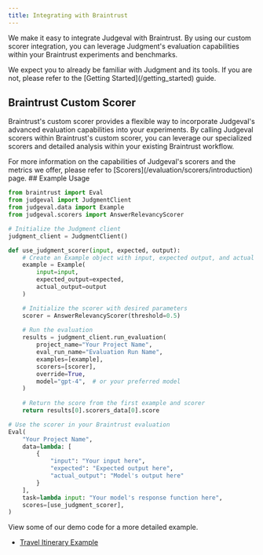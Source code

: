 ---
title: Integrating with Braintrust
---
We make it easy to integrate Judgeval with Braintrust. 
By using our custom scorer integration, you can leverage Judgment's evaluation capabilities within your Braintrust experiments and benchmarks.

<Note>
We expect you to already be familiar with Judgment and its tools. If you are not, please refer to the [Getting Started](/getting_started) guide.
</Note>

## Braintrust Custom Scorer

Braintrust's custom scorer provides a flexible way to incorporate Judgeval's advanced evaluation capabilities into your experiments. By calling Judgeval scorers within Braintrust's custom scorer, you can leverage our specialized scorers and detailed analysis within your existing Braintrust workflow.

<Tip>
For more information on the capabilities of Judgeval's scorers and the metrics we offer, please refer to [Scorers](/evaluation/scorers/introduction) page.
</Tip>
## Example Usage

```python
from braintrust import Eval
from judgeval import JudgmentClient
from judgeval.data import Example
from judgeval.scorers import AnswerRelevancyScorer

# Initialize the Judgment client
judgment_client = JudgmentClient()

def use_judgment_scorer(input, expected, output):
    # Create an Example object with input, expected output, and actual output
    example = Example(
        input=input,
        expected_output=expected,
        actual_output=output
    )

    # Initialize the scorer with desired parameters
    scorer = AnswerRelevancyScorer(threshold=0.5)
    
    # Run the evaluation
    results = judgment_client.run_evaluation(
        project_name="Your Project Name",
        eval_run_name="Evaluation Run Name",
        examples=[example],
        scorers=[scorer],
        override=True,
        model="gpt-4",  # or your preferred model
    )
    
    # Return the score from the first example and scorer
    return results[0].scorers_data[0].score

# Use the scorer in your Braintrust evaluation
Eval(
    "Your Project Name",
    data=lambda: [
        {
            "input": "Your input here",
            "expected": "Expected output here",
            "actual_output": "Model's output here"
        }
    ],
    task=lambda input: "Your model's response function here",
    scores=[use_judgment_scorer],
)
```

View some of our demo code for a more detailed example.

- [Travel Itinerary Example](https://github.com/JudgmentLabs/judgment-cookbook/blob/main/integrations/braintrust/braintrust_cookbook.py)
